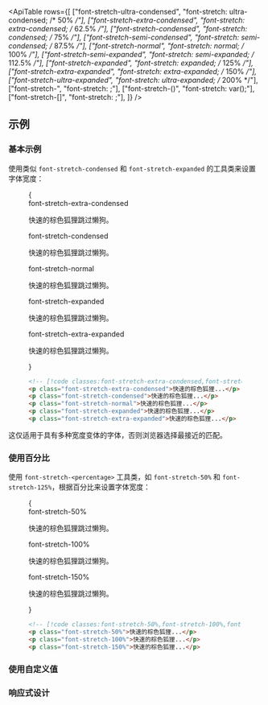 

<ApiTable
  rows={[
    ["font-stretch-ultra-condensed", "font-stretch: ultra-condensed; /* 50% */"],
    ["font-stretch-extra-condensed", "font-stretch: extra-condensed; /* 62.5% */"],
    ["font-stretch-condensed", "font-stretch: condensed; /* 75% */"],
    ["font-stretch-semi-condensed", "font-stretch: semi-condensed; /* 87.5% */"],
    ["font-stretch-normal", "font-stretch: normal; /* 100% */"],
    ["font-stretch-semi-expanded", "font-stretch: semi-expanded; /* 112.5% */"],
    ["font-stretch-expanded", "font-stretch: expanded; /* 125% */"],
    ["font-stretch-extra-expanded", "font-stretch: extra-expanded; /* 150% */"],
    ["font-stretch-ultra-expanded", "font-stretch: ultra-expanded; /* 200% */"],
    ["font-stretch-<percentage>", "font-stretch: <percentage>;"],
    ["font-stretch-(<custom-property>)", "font-stretch: var(<custom-property>);"],
    ["font-stretch-[<value>]", "font-stretch: <value>;"],
  ]}
/>

## 示例

### 基本示例

使用类似 `font-stretch-condensed` 和 `font-stretch-expanded` 的工具类来设置字体宽度：

<Figure>

<Example>
  {
    <div className="flex flex-col gap-8">
      <div>
        <span className="mb-3 font-mono text-xs font-medium text-gray-500 dark:text-gray-400">
          font-stretch-extra-condensed
        </span>
        <p className="font-[system-ui] text-xl font-medium text-gray-900 font-stretch-extra-condensed dark:text-gray-200">
          快速的棕色狐狸跳过懒狗。
        </p>
      </div>
      <div>
        <span className="mb-3 font-mono text-xs font-medium text-gray-500 dark:text-gray-400">
          font-stretch-condensed
        </span>
        <p className="font-[system-ui] text-xl font-medium text-gray-900 font-stretch-condensed dark:text-gray-200">
          快速的棕色狐狸跳过懒狗。
        </p>
      </div>
      <div>
        <span className="mb-3 font-mono text-xs font-medium text-gray-500 dark:text-gray-400">font-stretch-normal</span>
        <p className="font-[system-ui] text-xl font-medium text-gray-900 font-stretch-normal dark:text-gray-200">
          快速的棕色狐狸跳过懒狗。
        </p>
      </div>
      <div>
        <span className="mb-3 font-mono text-xs font-medium text-gray-500 dark:text-gray-400">
          font-stretch-expanded
        </span>
        <p className="font-[system-ui] text-xl font-medium text-gray-900 font-stretch-expanded dark:text-gray-200">
          快速的棕色狐狸跳过懒狗。
        </p>
      </div>
      <div>
        <span className="mb-3 font-mono text-xs font-medium text-gray-500 dark:text-gray-400">
          font-stretch-extra-expanded
        </span>
        <p className="font-[system-ui] text-xl font-medium text-gray-900 font-stretch-extra-expanded dark:text-gray-200">
          快速的棕色狐狸跳过懒狗。
        </p>
      </div>
    </div>
  }
</Example>

```html
<!-- [!code classes:font-stretch-extra-condensed,font-stretch-condensed,font-stretch-normal,font-stretch-expanded,font-stretch-extra-expanded] -->
<p class="font-stretch-extra-condensed">快速的棕色狐狸...</p>
<p class="font-stretch-condensed">快速的棕色狐狸...</p>
<p class="font-stretch-normal">快速的棕色狐狸...</p>
<p class="font-stretch-expanded">快速的棕色狐狸...</p>
<p class="font-stretch-extra-expanded">快速的棕色狐狸...</p>
```

</Figure>

这仅适用于具有多种宽度变体的字体，否则浏览器选择最接近的匹配。

### 使用百分比

使用 `font-stretch-<percentage>` 工具类，如 `font-stretch-50%` 和 `font-stretch-125%`，根据百分比来设置字体宽度：

<Figure>

<Example>
  {
    <div className="flex flex-col gap-8">
      <div>
        <span className="mb-3 font-mono text-xs font-medium text-gray-500 dark:text-gray-400">font-stretch-50%</span>
        <p className="font-[system-ui] text-xl font-medium text-gray-900 font-stretch-50% dark:text-gray-200">
          快速的棕色狐狸跳过懒狗。
        </p>
      </div>
      <div>
        <span className="mb-3 font-mono text-xs font-medium text-gray-500 dark:text-gray-400">font-stretch-100%</span>
        <p className="font-[system-ui] text-xl font-medium text-gray-900 font-stretch-100% dark:text-gray-200">
          快速的棕色狐狸跳过懒狗。
        </p>
      </div>
      <div>
        <span className="mb-3 font-mono text-xs font-medium text-gray-500 dark:text-gray-400">font-stretch-150%</span>
        <p className="font-[system-ui] text-xl font-medium text-gray-900 font-stretch-150% dark:text-gray-200">
          快速的棕色狐狸跳过懒狗。
        </p>
      </div>
    </div>
  }
</Example>

```html
<!-- [!code classes:font-stretch-50%,font-stretch-100%,font-stretch-150%] -->
<p class="font-stretch-50%">快速的棕色狐狸...</p>
<p class="font-stretch-100%">快速的棕色狐狸...</p>
<p class="font-stretch-150%">快速的棕色狐狸...</p>
```

</Figure>

### 使用自定义值

<UsingACustomValue element="p" utility="font-stretch" value="66.66%" name="字体宽度" variable="font-width" />

### 响应式设计

<ResponsiveDesign property="font-stretch" defaultClass="font-stretch-normal" featuredClass="font-stretch-expanded" />
